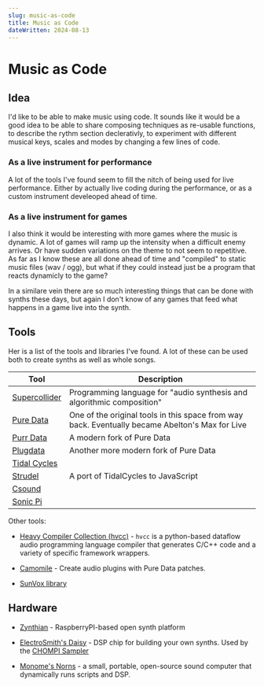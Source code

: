 ```yaml
---
slug: music-as-code
title: Music as Code
dateWritten: 2024-08-13
---
```


# Music as Code

## Idea

I'd like to be able to make music using code.
It sounds like it would be a good idea to be able to share
composing techniques as re-usable functions,
to describe the rythm section declerativly,
to experiment with different musical keys, scales and modes by changing a few lines of code.

### As a live instrument for performance

A lot of the tools I've found seem to fill the nitch of being used for live performance.
Either by actually live coding during the performance, or as a custom instrument develeoped ahead of time.

### As a live instrument for games

I also think it would be interesting with more games where the music is dynamic.
A lot of games will ramp up the intensity when a difficult enemy arrives.
Or have sudden variations on the theme to not seem to repetitive.
As far as I know these are all done ahead of time and "compiled" to static music files (wav / ogg),
but what if they could instead just be a program that reacts dynamicly to the game?

In a similare vein there are so much interesting things that can be done with synths these days,
but again I don't know of any games that feed what happens in a game live into the synth.

## Tools

Her is a list of the tools and libraries I've found.
A lot of these can be used both to create synths as well as whole songs.

Tool | Description
-----|-------------
[Supercollider](https://supercollider.github.io/)|Programming language for "audio synthesis and algorithmic composition"
[Pure Data](https://puredata.info/)|One of the original tools in this space from way back. Eventually became Abelton's Max for Live
[Purr Data](https://www.purrdata.net/)|A modern fork of Pure Data
[Plugdata](https://plugdata.org/)|Another more modern fork of Pure Data
[Tidal Cycles](https://tidalcycles.org/)|
[Strudel](https://github.com/tidalcycles/strudel)|A port of TidalCycles to JavaScript
[Csound](https://csound.com/)|
[Sonic Pi](https://sonic-pi.net/)|

Other tools:

- [Heavy Compiler Collection (hvcc)](https://github.com/Wasted-Audio/hvcc) - `hvcc` is a python-based dataflow audio programming language compiler that generates C/C++ code and a variety of specific framework wrappers.

- [Camomile](https://github.com/pierreguillot/Camomile) - Create audio plugins with Pure Data patches.

- [SunVox library](https://warmplace.ru/soft/sunvox/sunvox_lib.php)

## Hardware

- [Zynthian](https://zynthian.org/) - RaspberryPI-based open synth platform

- [ElectroSmith's Daisy](https://electro-smith.com/) - DSP chip for building your own synths. Used by the [CHOMPI Sampler](https://chompiclub.com/products/chompi)

- [Monome's Norns](https://monome.org/docs/norns/) - a small, portable, open-source sound computer that dynamically runs scripts and DSP.
